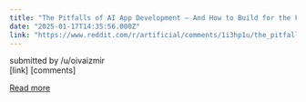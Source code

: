 ```yaml
---
title: "The Pitfalls of AI App Development – And How to Build for the Future"
date: "2025-01-17T14:35:56.000Z"
link: "https://www.reddit.com/r/artificial/comments/1i3hp1u/the_pitfalls_of_ai_app_development_and_how_to/"
---
```


submitted by    /u/oivaizmir  
 [link]   [comments]

[Read more](https://www.reddit.com/r/artificial/comments/1i3hp1u/the_pitfalls_of_ai_app_development_and_how_to/)
